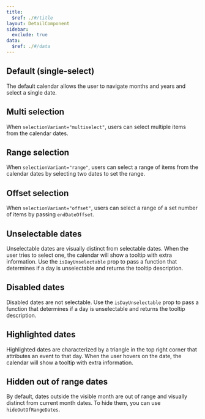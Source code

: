 ```yaml
---
title:
  $ref: ./#/title
layout: DetailComponent
sidebar:
  exclude: true
data:
  $ref: ./#/data
---
```


<LivePreviewControls>
<LivePreview componentName="calendar" exampleName="Default">

## Default (single-select)

The default calendar allows the user to navigate months and years and select a single date.

</LivePreview>

<LivePreview componentName="calendar" displayName="Multi selection" exampleName="MultiSelection">

## Multi selection

When `selectionVariant="multiselect"`, users can select multiple items from the calendar dates.

</LivePreview>
  
<LivePreview componentName="calendar" displayName="Range selection" exampleName="RangeSelection">

## Range selection

When `selectionVariant="range"`, users can select a range of items from the calendar dates by selecting two dates to set the range.

</LivePreview>
  
<LivePreview componentName="calendar" displayName="Offset selection" exampleName="OffsetSelection">

## Offset selection

When `selectionVariant="offset"`, users can select a range of a set number of items by passing `endDateOffset`.

</LivePreview>
  
<LivePreview componentName="calendar" displayName="Unselectable dates" exampleName="UnselectableDates">

## Unselectable dates

Unselectable dates are visually distinct from selectable dates. When the user tries to select one, the calendar will show a tooltip with extra information.
Use the `isDayUnselectable` prop to pass a function that determines if a day is unselectable and returns the tooltip description.

</LivePreview>  
  
<LivePreview componentName="calendar" displayName="Disabled dates" exampleName="DisabledDates">

## Disabled dates

Disabled dates are not selectable.
Use the `isDayUnselectable` prop to pass a function that determines if a day is unselectable and returns the tooltip description.

</LivePreview>

<LivePreview componentName="calendar" displayName="Highlighted dates" exampleName="HighlightedDates">

## Highlighted dates

Highlighted dates are characterized by a triangle in the top right corner that attributes an event to that day. When the user hovers on the date, the calendar will show a tooltip with extra information.

</LivePreview>

<LivePreview componentName="calendar" displayName="Hidden out of range dates" exampleName="HiddenOutOfRangeDates">

## Hidden out of range dates

By default, dates outside the visible month are out of range and visually distinct from current month dates. To hide them, you can use `hideOutOfRangeDates`.

</LivePreview>

</LivePreviewControls>
